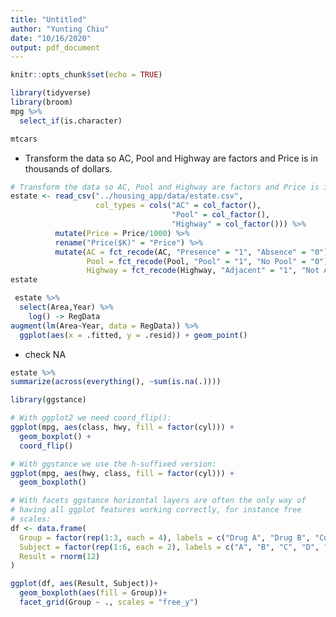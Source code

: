 ```yaml
---
title: "Untitled"
author: "Yunting Chiu"
date: "10/16/2020"
output: pdf_document
---
```


```r
knitr::opts_chunk$set(echo = TRUE)
```

```r
library(tidyverse)
library(broom)
mpg %>%
  select_if(is.character) 
```

```r
mtcars
```
- Transform the data so AC, Pool and Highway are factors and Price is in thousands of dollars.
```r
# Transform the data so AC, Pool and Highway are factors and Price is in thousands of dollars.
estate <- read_csv("../housing_app/data/estate.csv",
                   col_types = cols("AC" = col_factor(),
                                    "Pool" = col_factor(),
                                    "Highway" = col_factor())) %>%
          mutate(Price = Price/1000) %>%
          rename("Price($K)" = "Price") %>%
          mutate(AC = fct_recode(AC, "Presence" = "1", "Absence" = "0"),
                 Pool = fct_recode(Pool, "Pool" = "1", "No Pool" = "0"),
                 Highway = fct_recode(Highway, "Adjacent" = "1", "Not Adjacent" = "0")) -> estate
estate
```

```r
 estate %>% 
  select(Area,Year) %>%
    log() -> RegData
augment(lm(Area~Year, data = RegData)) %>%
  ggplot(aes(x = .fitted, y = .resid)) + geom_point()

```


- check NA
```r
estate %>% 
summarize(across(everything(), ~sum(is.na(.))))
```


```r
library(ggstance)

# With ggplot2 we need coord_flip():
ggplot(mpg, aes(class, hwy, fill = factor(cyl))) +
  geom_boxplot() +
  coord_flip()

# With ggstance we use the h-suffixed version:
ggplot(mpg, aes(hwy, class, fill = factor(cyl))) +
  geom_boxploth()

# With facets ggstance horizontal layers are often the only way of
# having all ggplot features working correctly, for instance free
# scales:
df <- data.frame(
  Group = factor(rep(1:3, each = 4), labels = c("Drug A", "Drug B", "Control")),
  Subject = factor(rep(1:6, each = 2), labels = c("A", "B", "C", "D", "E", "F")),
  Result = rnorm(12)
)

ggplot(df, aes(Result, Subject))+
  geom_boxploth(aes(fill = Group))+
  facet_grid(Group ~ ., scales = "free_y")
```

